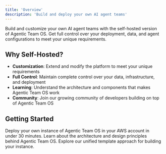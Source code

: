 ```yaml
---
title: 'Overview'
description: 'Build and deploy your own AI agent teams'
---
```


Build and customize your own AI agent teams with the self-hosted version of Agentic Team OS.
Get full control over your deployment, data, and agent configurations to meet your unique requirements. 

## Why Self-Hosted?

- **Customization**: Extend and modify the platform to meet your unique requirements
- **Full Control**: Maintain complete control over your data, infrastructure, and deployment
- **Learning**: Understand the architecture and components that makes Agentic Team OS work
- **Community**: Join our growing community of developers building on top of Agentic Team OS

## Getting Started

<Card title="Quickstart Guide" icon="rocket" href="/self-hosting/quickstart">
  Deploy your own instance of Agentic Team OS in your AWS account in under 30 minutes.
</Card>

<Card title="Core Concepts" icon="book" href="/self-hosting/concepts/architecture">
  Learn about the architecture and design principles behind Agentic Team OS.
</Card>

<Card title="Full-Stack Template" icon="code" href="/self-hosting/templates/fs-template">
  Explore our unified template approach for building your instance.
</Card>

